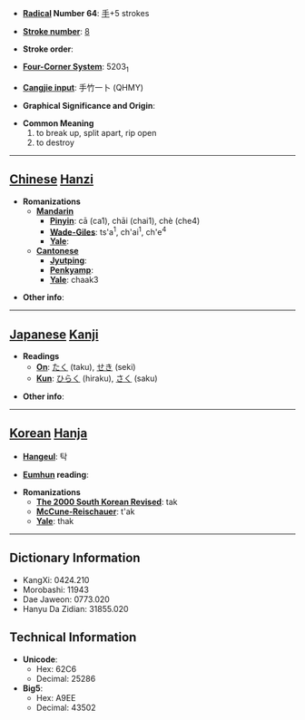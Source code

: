* '''[[Wiktionary:Chinese radical index| Radical]] Number 64''': [[Wiktionary:Chinese radical index 手|手]]+5 strokes

* '''[[Wiktionary:Chinese total strokes index|Stroke number]]''': [[Wiktionary:Chinese total strokes index 8|8]]

* '''Stroke order''': 

* '''[[Wiktionary:Chinese four corner index|Four-Corner System]]''': 5203<sub>1</sub>

* '''[[Wiktionary:Chinese Cangjie index|Cangjie input]]''': 手竹一卜 (QHMY)

* '''Graphical Significance and Origin''': 

* '''Common Meaning'''
*#to break up, split apart, rip open
*# to destroy


----

== [[Chinese]] [[Hanzi]] ==

* '''Romanizations'''
** '''[[Mandarin]]'''
*** '''[[Pinyin]]''': cā (ca1), chāi (chai1), chè (che4)
*** '''[[Wade-Giles]]''': ts'a<sup>1</sup>, ch'ai<sup>1</sup>, ch'e<sup>4</sup>
*** '''[[Yale]]''': 
** '''[[Cantonese]]'''
*** '''[[Jyutping]]''':
*** '''[[Penkyamp]]''': 
*** '''[[Yale]]''': chaak3

* '''Other info''': 

----

== [[Japanese]] [[Kanji]] ==

* '''Readings'''
** '''[[On]]''': [[たく]] (taku), [[せき]] (seki)
** '''[[Kun]]''': [[ひらく]] (hiraku), [[さく]] (saku)

* '''Other info''':  

----

== [[Korean]] [[Hanja]] ==

* '''[[Hangeul]]''': 탁

* '''[[Eumhun]] reading''': 

* '''Romanizations'''
** '''[[The 2000 South Korean Revised Romanization|The 2000 South Korean Revised]]''': tak
** '''[[McCune-Reischauer]]''': t'ak
** '''[[Yale]]''': thak

----

== Dictionary Information ==

* KangXi: 0424.210
* Morobashi: 11943
* Dae Jaweon: 0773.020
* Hanyu Da Zidian: 31855.020

== Technical Information ==

* '''Unicode''':
** Hex: 62C6
** Decimal: 25286
* '''Big5''':
** Hex: A9EE
** Decimal: 43502